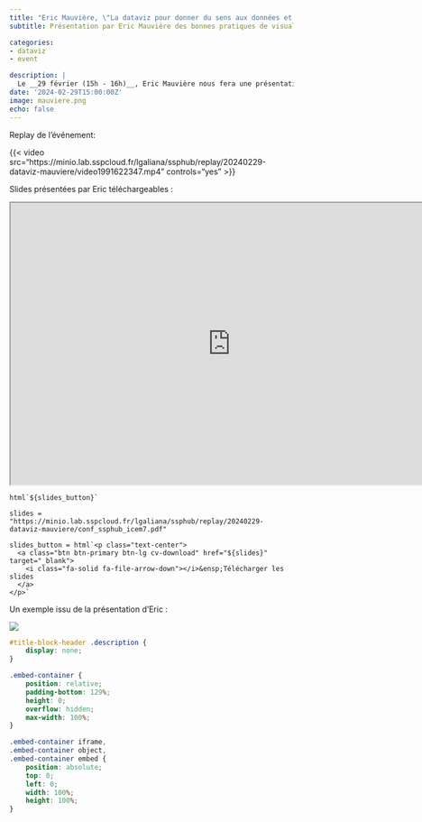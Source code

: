 ```yaml
---
title: "Eric Mauvière, \"La dataviz pour donner du sens aux données et communiquer un message\""
subtitle: Présentation par Eric Mauvière des bonnes pratiques de visualisation de données

categories:
- dataviz
- event

description: |
  Le __29 février (15h - 16h)__, Eric Mauvière nous fera une présentation, avec de nombreux exemples issus de la statistique publique, de la manière dont une visualisation de données peut être construite pour transmettre un message clair aux lecteurs. Cette présentation permettra d’évoquer les bonnes pratiques et les outils simples pour construire des visualisations de données faciles à lire et à comprendre afin de rendre le message intelligible, efficace et utile à un large spectre de publics.
date: '2024-02-29T15:00:00Z'
image: mauviere.png
echo: false
---
```



Replay de l'événement: 

{{< video src="https://minio.lab.sspcloud.fr/lgaliana/ssphub/replay/20240229-dataviz-mauviere/video1991622347.mp4" controls="yes" >}}

Slides présentées par Eric téléchargeables : 

```{=html}
<iframe width="780" height="500" src="https://minio.lab.sspcloud.fr/lgaliana/ssphub/replay/20240229-dataviz-mauviere/conf_ssphub_icem7.pdf" title="Quarto Documentation"></iframe>
```


```ojs
html`${slides_button}`
```


```ojs
slides = "https://minio.lab.sspcloud.fr/lgaliana/ssphub/replay/20240229-dataviz-mauviere/conf_ssphub_icem7.pdf"
```

```ojs
slides_button = html`<p class="text-center">
  <a class="btn btn-primary btn-lg cv-download" href="${slides}" target="_blank">
    <i class="fa-solid fa-file-arrow-down"></i>&ensp;Télécharger les slides
  </a>
</p>`
```




Un exemple issu de la présentation d'Eric :

![](mauviere.png)


```css
#title-block-header .description {
    display: none;
}
```

```css
.embed-container {
    position: relative;
    padding-bottom: 129%;
    height: 0;
    overflow: hidden;
    max-width: 100%;
}

.embed-container iframe,
.embed-container object,
.embed-container embed {
    position: absolute;
    top: 0;
    left: 0;
    width: 100%;
    height: 100%;
}
```